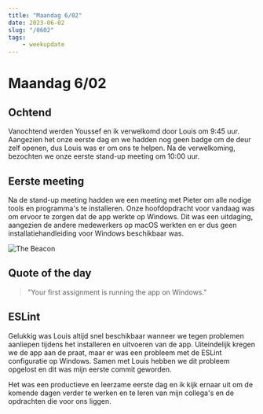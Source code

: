 ---
title: "Maandag 6/02"
date: 2023-06-02
slug: "/0602"
tags:
    - weekupdate
---
# Maandag 6/02

## Ochtend

Vanochtend werden Youssef en ik verwelkomd door Louis om 9:45 uur. Aangezien het onze eerste dag en we hadden nog geen badge om de deur zelf openen, dus Louis was er om ons te helpen. Na de verwelkoming, bezochten we onze eerste stand-up meeting om 10:00 uur.

## Eerste meeting

Na de stand-up meeting hadden we een meeting met Pieter om alle nodige tools en programma's te installeren. Onze hoofdopdracht voor vandaag was om ervoor te zorgen dat de app werkte op Windows. Dit was een uitdaging, aangezien de andere medewerkers op macOS werkten en er dus geen installatiehandleiding voor Windows beschikbaar was.

![The Beacon](https://madein-cdn-prod.s3.amazonaws.com/uploads/legacy/antwerpen/2018/09/The_Beacon%C2%A9CONIX_RDBM_ARCHITECTS.jpg)

## Quote of the day
>"Your first assignment is running the app on Windows."

## ESLint

Gelukkig was Louis altijd snel beschikbaar wanneer we tegen problemen aanliepen tijdens het installeren en uitvoeren van de app. Uiteindelijk kregen we de app aan de praat, maar er was een probleem met de ESLint configuratie op Windows. Samen met Louis hebben we dit probleem opgelost en dit was mijn eerste commit geworden.


Het was een productieve en leerzame eerste dag en ik kijk ernaar uit om de komende dagen verder te werken en te leren van mijn collega's en de opdrachten die voor ons liggen.